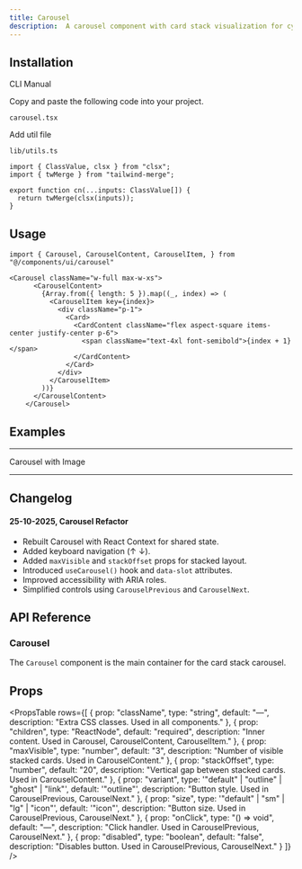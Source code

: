 ```yaml
---
title: Carousel
description:  A carousel component with card stack visualization for cycling through content.
---
```


<ComponentPreview
  name="carousel-demo"
  className=""
  description="A vertical card stack carousel with navigation controls."
/>

## Installation

<Tabs defaultValue="cli" className="w-full">
  <TabsList>
    <TabsTrigger value="cli">CLI</TabsTrigger>
    <TabsTrigger value="manual">Manual</TabsTrigger>
  </TabsList>
  <TabsContent value="cli">
    <PkgOptions name="carousel" />
  </TabsContent>
  <TabsContent value="manual">
    <Steps>


<Step>Copy and paste the following code into your project.</Step>
<p>
  <code>carousel.tsx</code>
</p>
<ComponentSource name="carousel" />

<Step>Add util file</Step>

<p>
  <code>lib/utils.ts</code>
</p>

```tsx
import { ClassValue, clsx } from "clsx";
import { twMerge } from "tailwind-merge";

export function cn(...inputs: ClassValue[]) {
  return twMerge(clsx(inputs));
}
```

</Steps>
  </TabsContent>
</Tabs>

## Usage

```tsx
import { Carousel, CarouselContent, CarouselItem, } from "@/components/ui/carousel"
```

```tsx
<Carousel className="w-full max-w-xs">
      <CarouselContent>
        {Array.from({ length: 5 }).map((_, index) => (
          <CarouselItem key={index}>
            <div className="p-1">
              <Card>
                <CardContent className="flex aspect-square items-center justify-center p-6">
                  <span className="text-4xl font-semibold">{index + 1}</span>
                </CardContent>
              </Card>
            </div>
          </CarouselItem>
        ))}
      </CarouselContent>
    </Carousel>
```

## Examples

---

<Step>Carousel with Image</Step>

<ComponentPreview
  name="carouselimage-demo"
  className=""
  description="A carousel displaying images in a stacked format."
/>

---

## Changelog

#### 25-10-2025,  Carousel Refactor

- Rebuilt Carousel with React Context for shared state.
- Added keyboard navigation (↑ ↓).
- Added `maxVisible` and `stackOffset` props for stacked layout.
- Introduced `useCarousel()` hook and `data-slot` attributes.
- Improved accessibility with ARIA roles.
- Simplified controls using `CarouselPrevious` and `CarouselNext`.

## API Reference

### Carousel

The `Carousel` component is the main container for the card stack carousel.

## Props

<PropsTable
  rows={[
    {
      prop: "className",
      type: "string",
      default: "—",
      description: "Extra CSS classes. Used in all components."
    },
    {
      prop: "children",
      type: "ReactNode",
      default: "required",
      description: "Inner content. Used in Carousel, CarouselContent, CarouselItem."
    },
    {
      prop: "maxVisible",
      type: "number",
      default: "3",
      description: "Number of visible stacked cards. Used in CarouselContent."
    },
    {
      prop: "stackOffset",
      type: "number",
      default: "20",
      description: "Vertical gap between stacked cards. Used in CarouselContent."
    },
    {
      prop: "variant",
      type: '"default" | "outline" | "ghost" | "link"',
      default: '"outline"',
      description: "Button style. Used in CarouselPrevious, CarouselNext."
    },
    {
      prop: "size",
      type: '"default" | "sm" | "lg" | "icon"',
      default: '"icon"',
      description: "Button size. Used in CarouselPrevious, CarouselNext."
    },
    {
      prop: "onClick",
      type: "() => void",
      default: "—",
      description: "Click handler. Used in CarouselPrevious, CarouselNext."
    },
    {
      prop: "disabled",
      type: "boolean",
      default: "false",
      description: "Disables button. Used in CarouselPrevious, CarouselNext."
    }
  ]}
/>


